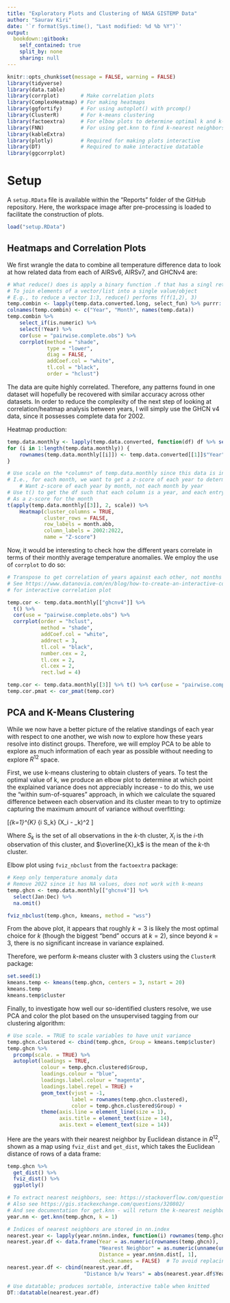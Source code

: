 ```yaml
---
title: "Exploratory Plots and Clustering of NASA GISTEMP Data"
author: "Saurav Kiri"
date: '`r format(Sys.time(), "Last modified: %d %b %Y")`'
output:
  bookdown::gitbook:
    self_contained: true
    split_by: none
    sharing: null
---
```

```r
knitr::opts_chunk$set(message = FALSE, warning = FALSE)
library(tidyverse)
library(data.table)
library(corrplot)       # Make correlation plots
library(ComplexHeatmap) # For making heatmaps
library(ggfortify)      # For using autoplot() with prcomp()
library(ClusterR)       # For k-means clustering
library(factoextra)     # For elbow plots to determine optimal k and k-NN vis
library(FNN)            # For using get.knn to find k-nearest neighbors of years
library(kableExtra)
library(plotly)         # Required for making plots interactive
library(DT)             # Required to make interactive datatable
library(ggcorrplot)
```

# Setup

A `setup.RData` file is available within the "Reports" folder of the GitHub repository. Here, the workspace image after pre-processing is loaded to facilitate the construction of plots.

```r
load("setup.RData")
```

## Heatmaps and Correlation Plots
We first wrangle the data to combine all temperature difference data to look at how related data from each of AIRSv6, AIRSv7, and GHCNv4 are:
```r
# What reduce() does is apply a binary function .f that has a singl return value
# To join elements of a vector/list into a single value/object
# E.g., to reduce a vector 1:3, reduce() performs f(f(1,2), 3)
temp.combin <- lapply(temp.data.converted.long, select_fun) %>% purrr::reduce(left_join, by = c("Year", "Month"))
colnames(temp.combin) <- c("Year", "Month", names(temp.data))
temp.combin %>%
    select_if(is.numeric) %>%
    select(!Year) %>%
    cor(use = "pairwise.complete.obs") %>%
    corrplot(method = "shade",
             type = "lower",
             diag = FALSE,
             addCoef.col = "white",
             tl.col = "black",
             order = "hclust")
```

The data are quite highly correlated. Therefore, any patterns found in one dataset will hopefully be recovered with similar accuracy across other datasets. In order to reduce the complexity of the next step of looking at correlation/heatmap analysis between years, I will simply use the GHCN v4 data, since it possesses complete data for 2002.

Heatmap production:
```r
temp.data.monthly <- lapply(temp.data.converted, function(df) df %>% select(contains(c(month.abb))))
for (i in 1:length(temp.data.monthly)) {
    rownames(temp.data.monthly[[i]]) <- temp.data.converted[[1]]$"Year"
}

# Use scale on the *columns* of temp.data.monthly since this data is in wide format
# I.e., for each month, we want to get a z-score of each year to determine level of extremeness
    # Want z-score of each year by month, not each month by year
# Use t() to get the df such that each column is a year, and each entry is that year
# As a z-score for the month
t(apply(temp.data.monthly[[3]], 2, scale)) %>%
    Heatmap(cluster_columns = TRUE,
            cluster_rows = FALSE,
            row_labels = month.abb,
            column_labels = 2002:2022,
            name = "Z-score")
```

Now, it would be interesting to check how the different years correlate in terms of their monthly average temperature anomalies. We employ the use of `corrplot` to do so:

```r
# Transpose to get correlation of years against each other, not months against each other
# See https://www.datanovia.com/en/blog/how-to-create-an-interactive-correlation-matrix-heatmap-in-r/
# for interactive correlation plot

temp.cor <- temp.data.monthly[["ghcnv4"]] %>%
  t() %>%
  cor(use = "pairwise.complete.obs") %>%
  corrplot(order = "hclust",
           method = "shade",
           addCoef.col = "white",
           addrect = 3,
           tl.col = "black",
           number.cex = 2,
           tl.cex = 2,
           cl.cex = 2,
           rect.lwd = 4)

temp.cor <- temp.data.monthly[[3]] %>% t() %>% cor(use = "pairwise.complete.obs")
temp.cor.pmat <- cor_pmat(temp.cor)
```


## PCA and K-Means Clustering
While we now have a better picture of the relative standings of each year with respect to one another, we wish now to explore how these years resolve into distinct groups. Therefore, we will employ PCA to be able to explore as much information of each year as possible without needing to explore $R^{12}$ space.

First, we use k-means clustering to obtain clusters of years. To test the optimal value of k, we produce an elbow plot to determine at which point the explained variance does not appreciably increase - to do this, we use the "within sum-of-squares" approach, in which we calculate the squared difference between each observation and its cluster mean to try to optimize capturing the maximum amount of variance without overfitting:

\[\sum_{k=1}^{K} \sum_{i \in S_k} (X_i - \overline{X}_k)^2 \]

Where $S_k$ is the set of all observations in the $k$-th cluster, $X_i$ is the $i$-th observation of this cluster, and $\overline{X}_k$ is the mean of the $k$-th cluster.

Elbow plot using `fviz_nbclust` from the `factoextra` package:
```r
# Keep only temperature anomaly data
# Remove 2022 since it has NA values, does not work with k-means
temp.ghcn <- temp.data.monthly[["ghcnv4"]] %>%
  select(Jan:Dec) %>%
  na.omit()

fviz_nbclust(temp.ghcn, kmeans, method = "wss")
```

From the above plot, it appears that roughly $k = 3$ is likely the most optimal choice for $k$ (though the biggest "bend" occurs at $k = 2$), since beyond $k = 3$, there is no significant increase in variance explained.

Therefore, we perform $k$-means cluster with 3 clusters using the `ClusterR` package:

```r
set.seed(1)
kmeans.temp <- kmeans(temp.ghcn, centers = 3, nstart = 20)
kmeans.temp
kmeans.temp$cluster
```

Finally, to investigate how well our so-identified clusters resolve, we use PCA and color the plot based on the unsupervised tagging from our clustering algorithm:

```r
# Use scale. = TRUE to scale variables to have unit variance
temp.ghcn.clustered <- cbind(temp.ghcn, Group = kmeans.temp$cluster)
temp.ghcn %>%
  prcomp(scale. = TRUE) %>%
  autoplot(loadings = TRUE,
           colour = temp.ghcn.clustered$Group,
           loadings.colour = "blue",
           loadings.label.colour = "magenta",
           loadings.label.repel = TRUE) +
           geom_text(vjust = -1,
                     label = rownames(temp.ghcn.clustered),
                     color = temp.ghcn.clustered$Group) +
           theme(axis.line = element_line(size = 1),
                 axis.title = element_text(size = 14),
                 axis.text = element_text(size = 14))
```

Here are the years with their nearest neighbor by Euclidean distance in $R^{12}$, shown as a map using `fviz_dist` and `get_dist`, which takes the Euclidean distance of rows of a data frame:
```r
temp.ghcn %>%
  get_dist() %>%
  fviz_dist() %>%
  ggplotly()

# To extract nearest neighbors, see: https://stackoverflow.com/questions/41770948/
# Also see https://gis.stackexchange.com/questions/320802/
# And see documentation for get.knn - will return the k-nearest neighbors of a df
year.nn <- get.knn(temp.ghcn, k = 1)

# Indices of nearest neighbors are stored in nn.index
nearest.year <- lapply(year.nn$nn.index, function(i) rownames(temp.ghcn)[i])
nearest.year.df <- data.frame(Year = as.numeric(rownames(temp.ghcn)),
                              "Nearest Neighbor" = as.numeric(unname(unlist(nearest.year))),
                              Distance = year.nn$nn.dist[, 1],
                              check.names = FALSE)  # To avoid replacing space w/ period
nearest.year.df <- cbind(nearest.year.df,
                         "Distance b/w Years" = abs(nearest.year.df$Year - nearest.year.df$"Nearest Neighbor"))

# Use datatable; produces sortable, interactive table when knitted
DT::datatable(nearest.year.df)
```